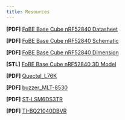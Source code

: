 ```yaml
---
title: Resources
---
```


**[PDF]** [FoBE Base Cube nRF52840 Datasheet](/assets/files/f2102/f2102.prj.datasheet.r1lg.pdf)

**[PDF]** [FoBE Base Cube nRF52840 Schematic](/assets/files/f2102/f2102.prj.sch.r1lg.pdf)

**[PDF]** [FoBE Base Cube nRF52840 Dimension](/assets/files/f2102/f2102.prj.dim.r1lg.pdf)

**[STL]** [FoBE Base Cube nRF52840 3D Model](/assets/files/f2102/f2102.prj.model.r1lg.stl)

**[PDF]** [Quectel_L76K](https://files.waveshare.com/upload/d/db/Quectel_L76K_Hardware_Design_V1.0.pdf)

**[PDF]** [buzzer_MLT-8530](https://atta.szlcsc.com/upload/public/pdf/source/20170522/1495448322339.pdf)

**[PDF]** [ST-LSM6DS3TR](https://atta.szlcsc.com/upload/public/pdf/source/20180410/C95230_E9546B888C12D8CC6F7F231B3BE24882.pdf)

**[PDF]** [TI-BQ21040DBVR](https://www.ti.com/cn/lit/ds/symlink/bq21040.pdf?ts=1753777643597)

